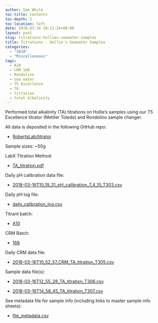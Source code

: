 ```yaml
---
author: Sam White
toc-title: Contents
toc-depth: 5
toc-location: left
date: 2018-03-16 19:11:24+00:00
layout: post
slug: titrations-hollies-seawater-samples
title: Titrations - Hollie's Seawater Samples
categories:
  - "2018"
  - "Miscellaneous"
tags:
  - A10
  - CRM 168
  - Rondolino
  - sea water
  - T5 Excellence
  - TA
  - titration
  - total alkalinity
---
```


Performed total alkalinity (TA) titrations on Hollie's samples using our T5 Excellence titrator (Mettler Toledo) and Rondolino sample changer.

All data is deposited in the following GitHub repo:





  * [RobertsLab/titrator](https://github.com/RobertsLab/titrator)



Sample sizes: ~50g

LabX Titration Method:



  * [TA_titration.pdf](https://github.com/RobertsLab/titrator/blob/master/LabX_method_files/TA_titration.pdf)



Daily pH calibration data file:



  * [2018-03-16T10_19_31_pH_calibration_7_4_10_T303.csv](https://github.com/RobertsLab/titrator/raw/master/data/cal_data/2018-03-16T10_19_31_pH_calibration_7_4_10_T303.csv)



Daily pH log file:



  * [daily_calibration_log.csv](https://github.com/RobertsLab/titrator/blob/master/data/cal_data/daily_calibration_log.csv)



Titrant batch:



  * [A10](https://github.com/RobertsLab/titrator/blob/master/data/acid_certifications/Batch_A10_CoA.pdf)



CRM Batch:



  * [168](https://github.com/RobertsLab/titrator/blob/master/data/crm_certifications/Batch168.pdf)



Daily CRM data file:



  * [2018-03-16T10_52_57_CRM_TA_titration_T305.csv](https://github.com/RobertsLab/titrator/raw/master/data/titration_data/crm_data/2018-03-16T10_52_57_CRM_TA_titration_T305.csv)



Sample data file(s):



  * [2018-03-16T12_55_28_TA_titration_T306.csv](https://github.com/RobertsLab/titrator/raw/master/data/titration_data/sample_data/2018-03-16T12_55_28_TA_titration_T306.csv)



  * [2018-03-16T14_58_45_TA_titration_T307.csv](https://github.com/RobertsLab/titrator/raw/master/data/titration_data/sample_data/2018-03-16T14_58_45_TA_titration_T307.csv)






See metadata file for sample info (including links to master sample info sheets):





  * [file_metadata.csv](https://github.com/RobertsLab/titrator/blob/master/data/titration_data/sample_data/file_metadata.csv)


